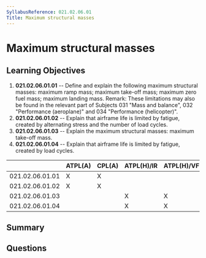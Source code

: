 ```yaml
---
SyllabusReference: 021.02.06.01
Title: Maximum structural masses
---
```


# Maximum structural masses

## Learning Objectives

1. **021.02.06.01.01** -- Define and explain the following maximum structural
   masses: maximum ramp mass; maximum take-off mass; maximum zero fuel mass;
   maximum landing mass. Remark: These limitations may also be found in the
   relevant part of Subjects 031 "Mass and balance", 032 "Performance
   (aeroplane)" and 034 "Performance (helicopter)".
2. **021.02.06.01.02** -- Explain that airframe life is limited by fatigue,
   created by alternating stress and the number of load cycles.
3. **021.02.06.01.03** -- Explain the maximum structural masses: maximum
   take-off mass.
4. **021.02.06.01.04** -- Explain that airframe life is limited by fatigue,
   created by load cycles.

|                 | ATPL(A) | CPL(A) | ATPL(H)/IR | ATPL(H)/VFR | CPL(H) | IR  | CBIR(A) |
| --------------- | ------- | ------ | ---------- | ----------- | ------ | --- | ------- |
| 021.02.06.01.01 | X       | X      |            |             |        |     |         |
| 021.02.06.01.02 | X       | X      |            |             |        |     |         |
| 021.02.06.01.03 |         |        | X          | X           | X      |     |         |
| 021.02.06.01.04 |         |        | X          | X           | X      |     |         |

## Summary

## Questions
